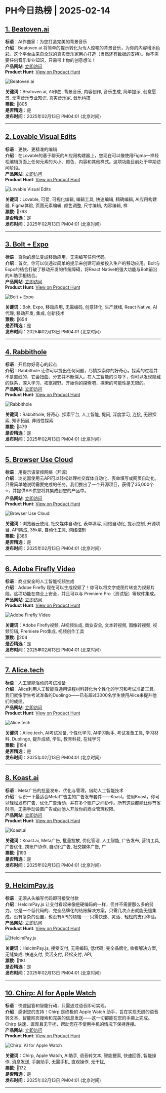 # PH今日热榜 | 2025-02-14  

## [1. Beatoven.ai](https://www.producthunt.com/posts/beatoven-ai?utm_campaign=producthunt-api&utm_medium=api-v2&utm_source=Application%3A+ph-daily+%28ID%3A+150577%29)  
**标语**：AI作曲家：为您打造完美的背景音乐  
**介绍**：Beatoven.ai 将简单的提示转化为令人惊艳的背景音乐，为你的内容增添色彩。这个平台由来自全球的真实音乐家用心打造（当然还有数据的支持）。你不需要任何音乐专业知识，只需带上你的创意想法！  
**产品网站**: [立即访问](https://www.producthunt.com/r/7PG2LOPNPAZ2ZF?utm_campaign=producthunt-api&utm_medium=api-v2&utm_source=Application%3A+ph-daily+%28ID%3A+150577%29)  
**Product Hunt**: [View on Product Hunt](https://www.producthunt.com/posts/beatoven-ai?utm_campaign=producthunt-api&utm_medium=api-v2&utm_source=Application%3A+ph-daily+%28ID%3A+150577%29)  

![Beatoven.ai](https://ph-files.imgix.net/0213c414-8e5c-4303-ab32-1db3766ae973.png?auto=format&fit=crop&frame=1&h=512&w=1024)  

**关键词**：Beatoven.ai, AI作曲, 背景音乐, 内容创作, 音乐生成, 简单提示, 创意愿景, 无需音乐专业知识, 真实音乐家, 音乐科技  
**票数**: 🔺805  
**是否精选**：是  
**发布时间**：2025年02月13日 PM04:01 (北京时间)  

---  

## [2. Lovable Visual Edits](https://www.producthunt.com/posts/lovable-visual-edits?utm_campaign=producthunt-api&utm_medium=api-v2&utm_source=Application%3A+ph-daily+%28ID%3A+150577%29)  
**标语**：更快、更精准的编辑  
**介绍**：在Lovable的基于聊天的AI应用构建器上，您现在可以像使用Figma一样轻松编辑页面上任何元素的大小、颜色、内容和其他样式。这项功能目前处于早期访问阶段。  
**产品网站**: [立即访问](https://www.producthunt.com/r/P4FEUHNLX724LW?utm_campaign=producthunt-api&utm_medium=api-v2&utm_source=Application%3A+ph-daily+%28ID%3A+150577%29)  
**Product Hunt**: [View on Product Hunt](https://www.producthunt.com/posts/lovable-visual-edits?utm_campaign=producthunt-api&utm_medium=api-v2&utm_source=Application%3A+ph-daily+%28ID%3A+150577%29)  

![Lovable Visual Edits](https://ph-files.imgix.net/dc61685d-2ba6-444e-9b49-3e94b2b52b86.png?auto=format&fit=crop&frame=1&h=512&w=1024)  

**关键词**：Lovable, 可爱, 可视化编辑, 编辑工具, 快速编辑, 精确编辑, AI应用构建器, Figma体验, 页面元素编辑, 颜色调整, 尺寸编辑, 内容编辑, 样  
**票数**: 🔺763  
**是否精选**：是  
**发布时间**：2025年02月13日 PM04:01 (北京时间)  

---  

## [3. Bolt + Expo](https://www.producthunt.com/posts/bolt-expo?utm_campaign=producthunt-api&utm_medium=api-v2&utm_source=Application%3A+ph-daily+%28ID%3A+150577%29)  
**标语**：将你的想法变成移动应用，无需编写任何代码。  
**介绍**：首次，你可以仅通过简单的提示来创建可直接投入生产的移动应用。Bolt与Expo的结合打破了移动开发的传统障碍，将React Native的强大功能与Bolt前沿的AI助手相结合。  
**产品网站**: [立即访问](https://www.producthunt.com/r/JLBDQDBF4456EA?utm_campaign=producthunt-api&utm_medium=api-v2&utm_source=Application%3A+ph-daily+%28ID%3A+150577%29)  
**Product Hunt**: [View on Product Hunt](https://www.producthunt.com/posts/bolt-expo?utm_campaign=producthunt-api&utm_medium=api-v2&utm_source=Application%3A+ph-daily+%28ID%3A+150577%29)  

![Bolt + Expo](https://ph-files.imgix.net/eddb5f0e-19be-4f4f-a617-e9ac206f03d3.png?auto=format&fit=crop&frame=1&h=512&w=1024)  

**关键词**：Bolt, Expo, 移动应用, 无需编码, 创意转化, 生产就绪, React Native, AI代理, 移动开发, 集成, 创新技术  
**票数**: 🔺654  
**是否精选**：是  
**发布时间**：2025年02月13日 PM04:01 (北京时间)  

---  

## [4. Rabbithole](https://www.producthunt.com/posts/rabbithole-3?utm_campaign=producthunt-api&utm_medium=api-v2&utm_source=Application%3A+ph-daily+%28ID%3A+150577%29)  
**标语**：开启你好奇心的起点  
**介绍**：Rabbithole 让你可以提出任何问题，尽情探索你的好奇心。探索的过程并不是直线的，它会扭曲、分支并不断深入。在人工智能的引导下，你可以发现隐藏的联系，深入学习，拓宽视野。开始你的探索吧，探索的可能性是无限的。  
**产品网站**: [立即访问](https://www.producthunt.com/r/56C7BDNNZPMCPR?utm_campaign=producthunt-api&utm_medium=api-v2&utm_source=Application%3A+ph-daily+%28ID%3A+150577%29)  
**Product Hunt**: [View on Product Hunt](https://www.producthunt.com/posts/rabbithole-3?utm_campaign=producthunt-api&utm_medium=api-v2&utm_source=Application%3A+ph-daily+%28ID%3A+150577%29)  

![Rabbithole](https://ph-files.imgix.net/dd9ca9b0-2637-4f75-b5f1-d91a89574075.png?auto=format&fit=crop&frame=1&h=512&w=1024)  

**关键词**：Rabbithole, 好奇心, 探索平台, 人工智能, 提问, 深度学习, 连接, 无限探索, 知识拓展, 非线性探索  
**票数**: 🔺479  
**是否精选**：是  
**发布时间**：2025年02月13日 PM04:01 (北京时间)  

---  

## [5. Browser Use Cloud](https://www.producthunt.com/posts/browser-use-cloud?utm_campaign=producthunt-api&utm_medium=api-v2&utm_source=Application%3A+ph-daily+%28ID%3A+150577%29)  
**标语**：用提示语掌控网络（开源）  
**介绍**：浏览器使用云API可以轻松处理社交媒体自动化、表单填写或网页自动化，只需简单地说明需要完成的任务。我们推出了一个开源项目，获得了35,000个⭐，并提供API供您将其集成到您的产品中。  
**产品网站**: [立即访问](https://www.producthunt.com/r/LVCSK6K5LQAEWK?utm_campaign=producthunt-api&utm_medium=api-v2&utm_source=Application%3A+ph-daily+%28ID%3A+150577%29)  
**Product Hunt**: [View on Product Hunt](https://www.producthunt.com/posts/browser-use-cloud?utm_campaign=producthunt-api&utm_medium=api-v2&utm_source=Application%3A+ph-daily+%28ID%3A+150577%29)  

![Browser Use Cloud](https://ph-files.imgix.net/b198fca3-2fe9-41d0-bced-7d71eed98190.png?auto=format&fit=crop&frame=1&h=512&w=1024)  

**关键词**：浏览器云使用, 社交媒体自动化, 表单填写, 网络自动化, 提示控制, 开源项目, API集成, 35k星, 自动化工具, 网络控制  
**票数**: 🔺386  
**是否精选**：是  
**发布时间**：2025年02月13日 PM04:01 (北京时间)  

---  

## [6. Adobe Firefly Video](https://www.producthunt.com/posts/adobe-firefly-video?utm_campaign=producthunt-api&utm_medium=api-v2&utm_source=Application%3A+ph-daily+%28ID%3A+150577%29)  
**标语**：商业安全的人工智能视频生成  
**介绍**：Adobe Firefly 现在可以生成视频了！你可以将文字或图片转变为视频片段。这项功能在商业上安全，并且可以与 Premiere Pro（测试版）等软件集成。  
**产品网站**: [立即访问](https://www.producthunt.com/r/KVRMQRT3WQ7JNM?utm_campaign=producthunt-api&utm_medium=api-v2&utm_source=Application%3A+ph-daily+%28ID%3A+150577%29)  
**Product Hunt**: [View on Product Hunt](https://www.producthunt.com/posts/adobe-firefly-video?utm_campaign=producthunt-api&utm_medium=api-v2&utm_source=Application%3A+ph-daily+%28ID%3A+150577%29)  

![Adobe Firefly Video](https://ph-files.imgix.net/d10be7a3-f0f2-4cd9-95c8-fff8b20f1b7a.png?auto=format&fit=crop&frame=1&h=512&w=1024)  

**关键词**：Adobe Firefly视频, AI视频生成, 商业安全, 文本转视频, 图像转视频, 视频剪辑, Premiere Pro集成, 视频创作工具  
**票数**: 🔺204  
**是否精选**：是  
**发布时间**：2025年02月13日 PM04:01 (北京时间)  

---  

## [7. Alice.tech](https://www.producthunt.com/posts/alice-tech?utm_campaign=producthunt-api&utm_medium=api-v2&utm_source=Application%3A+ph-daily+%28ID%3A+150577%29)  
**标语**：人工智能驱动的考试准备  
**介绍**：Alice利用人工智能将通用课程材料转化为个性化的学习和考试准备工具。我们就像学生考试准备的Duolingo——已有超过3000名学生使用Alice来提升他们的成绩。  
**产品网站**: [立即访问](https://www.producthunt.com/r/ZG4Q6LXT6NQYVA?utm_campaign=producthunt-api&utm_medium=api-v2&utm_source=Application%3A+ph-daily+%28ID%3A+150577%29)  
**Product Hunt**: [View on Product Hunt](https://www.producthunt.com/posts/alice-tech?utm_campaign=producthunt-api&utm_medium=api-v2&utm_source=Application%3A+ph-daily+%28ID%3A+150577%29)  

![Alice.tech](https://ph-files.imgix.net/f142d604-bbb5-493b-9f4d-c7b2aa2263fd.png?auto=format&fit=crop&frame=1&h=512&w=1024)  

**关键词**：Alice.tech, AI考试准备, 个性化学习, AI学习助手, 考试准备工具, 学习材料, Duolingo, 提升成绩, 学生, 教育科技, 在线学习  
**票数**: 🔺194  
**是否精选**：是  
**发布时间**：2025年02月13日 PM04:01 (北京时间)  

---  

## [8. Koast.ai](https://www.producthunt.com/posts/koast-ai?utm_campaign=producthunt-api&utm_medium=api-v2&utm_source=Application%3A+ph-daily+%28ID%3A+150577%29)  
**标语**：Meta广告的批量发布、优化与管理，借助人工智能技术  
**介绍**：认识一下最适合Meta广告主的广告发布套件——Koast。使用Koast，你可以轻松发布广告、优化广告活动，并在多个账户之间协作。所有这些都能让你节省时间，无需手动设置广告或向他人开放你的商业管理权限。  
**产品网站**: [立即访问](https://www.producthunt.com/r/ARACAJ2FOSIIM3?utm_campaign=producthunt-api&utm_medium=api-v2&utm_source=Application%3A+ph-daily+%28ID%3A+150577%29)  
**Product Hunt**: [View on Product Hunt](https://www.producthunt.com/posts/koast-ai?utm_campaign=producthunt-api&utm_medium=api-v2&utm_source=Application%3A+ph-daily+%28ID%3A+150577%29)  

![Koast.ai](https://ph-files.imgix.net/a1e0e988-0f15-49bb-b878-d2be7f062a61.png?auto=format&fit=crop&frame=1&h=512&w=1024)  

**关键词**：Koast.ai, Meta广告, 批量投放, 优化管理, 人工智能, 广告发布, 营销工具, 广告优化, 跨账户协作, 自动化广告, 社交媒体广告, 广  
**票数**: 🔺193  
**是否精选**：是  
**发布时间**：2025年02月13日 PM04:01 (北京时间)  

---  

## [9. HelcimPay.js](https://www.producthunt.com/posts/helcimpay-js?utm_campaign=producthunt-api&utm_medium=api-v2&utm_source=Application%3A+ph-daily+%28ID%3A+150577%29)  
**标语**：无须从头编写代码即可接受付款  
**介绍**：HelcimPay.js 让支付看起来像是硬编码的一样，但并不需要那么多的努力。它是一个低代码的、完全品牌化的结账解决方案，只需几次点击就能无缝集成。没有复杂的设置，也没有API的烦恼——只需快速、灵活、轻松的支付体验。  
**产品网站**: [立即访问](https://www.producthunt.com/r/7WHZRZ37WZHUNP?utm_campaign=producthunt-api&utm_medium=api-v2&utm_source=Application%3A+ph-daily+%28ID%3A+150577%29)  
**Product Hunt**: [View on Product Hunt](https://www.producthunt.com/posts/helcimpay-js?utm_campaign=producthunt-api&utm_medium=api-v2&utm_source=Application%3A+ph-daily+%28ID%3A+150577%29)  

![HelcimPay.js](https://ph-files.imgix.net/2cdf373e-2209-4302-9df1-8847ff8db0dc.png?auto=format&fit=crop&frame=1&h=512&w=1024)  

**关键词**：HelcimPay.js, 接受支付, 无需编码, 低代码, 完全品牌化, 收银解决方案, 无缝集成, 快速支付, 灵活支付, 轻松支付, API,  
**票数**: 🔺181  
**是否精选**：是  
**发布时间**：2025年02月13日 PM04:01 (北京时间)  

---  

## [10. Chirp: AI for Apple Watch](https://www.producthunt.com/posts/chirp-ai-for-apple-watch?utm_campaign=producthunt-api&utm_medium=api-v2&utm_source=Application%3A+ph-daily+%28ID%3A+150577%29)  
**标语**：快速回答和智能行动，只需通过语音即可实现。  
**介绍**：感谢您的支持！Chirp 是终极的 Apple Watch 助手，旨在实现无缝的语音转文本、智能网页搜索和完美的信息发送——这一切都能在您的手腕上完成。Chirp 快速、直观且无干扰，帮助您在不使用手机的情况下保持连接。  
**产品网站**: [立即访问](https://www.producthunt.com/r/CFLZNI6UST6SUT?utm_campaign=producthunt-api&utm_medium=api-v2&utm_source=Application%3A+ph-daily+%28ID%3A+150577%29)  
**Product Hunt**: [View on Product Hunt](https://www.producthunt.com/posts/chirp-ai-for-apple-watch?utm_campaign=producthunt-api&utm_medium=api-v2&utm_source=Application%3A+ph-daily+%28ID%3A+150577%29)  

![Chirp: AI for Apple Watch](https://ph-files.imgix.net/9f5603da-b72b-4c53-b67b-94c47ff660e1.jpeg?auto=format&fit=crop&frame=1&h=512&w=1024)  

**关键词**：Chirp, Apple Watch, AI助手, 语音转文本, 智能搜索, 快速回答, 智能操作, 消息发送, 手腕助手, 无需手机, 直观操作, 无干扰,  
**票数**: 🔺172  
**是否精选**：是  
**发布时间**：2025年02月13日 PM04:01 (北京时间)  

---  

